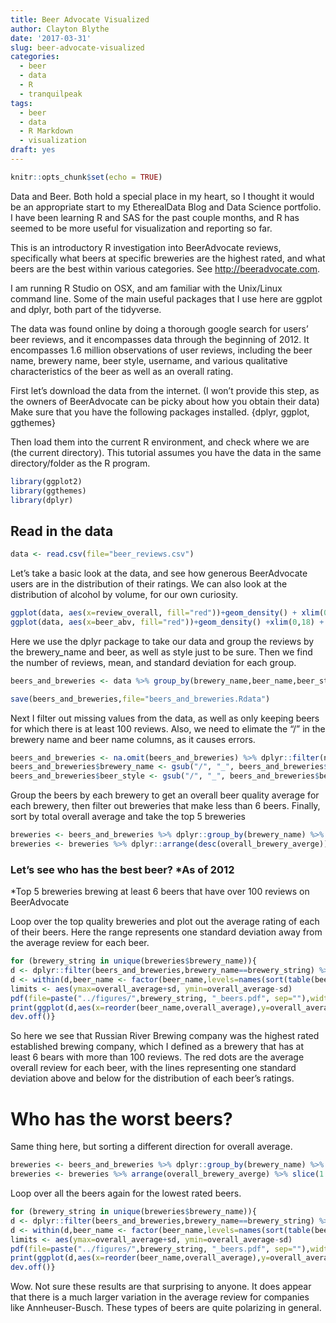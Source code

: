 ```yaml
---
title: Beer Advocate Visualized
author: Clayton Blythe
date: '2017-03-31'
slug: beer-advocate-visualized
categories:
  - beer
  - data
  - R
  - tranquilpeak
tags:
  - beer
  - data
  - R Markdown
  - visualization
draft: yes
---
```


```r
knitr::opts_chunk$set(echo = TRUE)
```

Data and Beer. Both hold a special place in my heart, so I thought it would be an appropriate start to my EtherealData Blog and Data Science portfolio. I have been learning R and SAS for the past couple months, and R has seemed to be more useful for visualization and reporting so far. 

This is an introductory R investigation into BeerAdvocate reviews, specifically what beers at specific breweries are the highest rated, and what beers are the best within various categories. See <http://beeradvocate.com>.

I am running R Studio on OSX, and am familiar with the Unix/Linux command line. Some of the main useful packages that I use here are ggplot and dplyr, both part of the tidyverse. 

The data was found online by doing a thorough google search for users' beer reviews, and it encompasses data through the beginning of 2012. It encompasses 1.6 million observations of user reviews, including the beer name, brewery name, beer style, username, and various qualitative characteristics of the beer as well as an overall rating. 

First let's download the data from the internet. (I won't provide this step, as the owners of BeerAdvocate can be picky about how you obtain their data) 
Make sure that you have the following packages installed. {dplyr, ggplot, ggthemes}

Then load them into the current R environment, and check where we are (the current directory). This tutorial assumes you have the data in the same directory/folder as the R program.

```r
library(ggplot2)
library(ggthemes)
library(dplyr)
```

## Read in the data
```r
data <- read.csv(file="beer_reviews.csv")
```

Let's take a basic look at the data, and see how generous BeerAdvocate users are in the distribution of their ratings. We can also look at the distribution of alcohol by volume, for our own curiosity.
```r
ggplot(data, aes(x=review_overall, fill="red"))+geom_density() + xlim(0,5)+theme_bw()
ggplot(data, aes(x=beer_abv, fill="red"))+geom_density() +xlim(0,18) + theme_bw()
```

Here we use the dplyr package to take our data and group the reviews by the brewery_name and beer, as well as style just to be sure. Then we find the number of reviews, mean, and standard deviation for each group.
```r
beers_and_breweries <- data %>% group_by(brewery_name,beer_name,beer_style)%>% summarise(overall_average= mean(review_overall), sd = sd(review_overall),aroma_average = mean(review_aroma), appearance_average = mean(review_appearance), palate_average=mean(review_palate), taste_average=mean(review_taste), n=n()) 

save(beers_and_breweries,file="beers_and_breweries.Rdata")
```
Next I filter out missing values from the data, as well as only keeping beers for which there is at least 100 reviews. Also, we need to elimate the "/" in the brewery name and beer name columns, as it causes errors.

```r
beers_and_breweries <- na.omit(beers_and_breweries) %>% dplyr::filter(n>=100) %>% dplyr::arrange(desc(n))
beers_and_breweries$brewery_name <- gsub("/", "_", beers_and_breweries$brewery_name)
beers_and_breweries$beer_style <- gsub("/", "_", beers_and_breweries$beer_style)
```

Group the beers by each brewery to get an overall beer quality average for each brewery, then filter out breweries that make less than 6 beers. Finally, sort by total overall average and take the top 5 breweries
```r
breweries <- beers_and_breweries %>% dplyr::group_by(brewery_name) %>% dplyr::summarise(overall_brewery_averge=mean(overall_average), n=n())  %>% dplyr::filter(n>=6) 
breweries <- breweries %>% dplyr::arrange(desc(overall_brewery_averge)) %>% dplyr::slice(1:5)
```


### Let's see who has the best beer? *As of 2012

*Top 5 breweries brewing at least 6 beers that have over 100 reviews on BeerAdvocate

Loop over the top quality breweries and plot out the average rating of each of their beers. Here the range represents one standard deviation away from the average review for each beer.

```r
for (brewery_string in unique(breweries$brewery_name)){
d <- dplyr::filter(beers_and_breweries,brewery_name==brewery_string) %>% arrange(desc(overall_average)) 
d <- within(d,beer_name <- factor(beer_name,levels=names(sort(table(beer_name),decreasing=TRUE))))
limits <- aes(ymax=overall_average+sd, ymin=overall_average-sd)
pdf(file=paste("../figures/",brewery_string, "_beers.pdf", sep=""),width=16, height = 9)
print(ggplot(d,aes(x=reorder(beer_name,overall_average),y=overall_average, fill=beer_name)) + geom_point(shape=21, size=3, fill="red")  + geom_errorbar(limits,width=.2) +  geom_text(aes(x=beer_name,y=.29,label=paste(n,"reviews")),nudge_x=-.35) + coord_flip() + scale_y_continuous(expand = c(0, 0), limits = c(0, 5.5)) + ggtitle(paste("Average BeerAdvocate Review for", brewery_string, "Beers")) + theme_solarized() + theme(axis.text=element_text(size=14), plot.title = element_text(size=16,face="bold"), axis.title.y = element_blank(), axis.title.x=element_blank()))
dev.off()}
```

So here we see that Russian River Brewing company was the highest rated established brewing company, which I defined as a brewery that has at least 6 bears with more than 100 reviews. The red dots are the average overall review for each beer, with the lines representing one standard deviation above and below for the distribution of each beer's ratings.


# Who has the worst beers?
Same thing here, but sorting a different direction for overall average.
```r
breweries <- beers_and_breweries %>% dplyr::group_by(brewery_name) %>% summarise(overall_brewery_averge=mean(overall_average), n=n())  %>% dplyr::filter(n>=6) 
breweries <- breweries %>% arrange(overall_brewery_averge) %>% slice(1:5)
```

Loop over all the beers again for the lowest rated beers.

```r
for (brewery_string in unique(breweries$brewery_name)){
d <- dplyr::filter(beers_and_breweries,brewery_name==brewery_string) %>% arrange(overall_average) 
d <- within(d,beer_name <- factor(beer_name,levels=names(sort(table(beer_name),decreasing=TRUE))))
limits <- aes(ymax=overall_average+sd, ymin=overall_average-sd)
pdf(file=paste("../figures/",brewery_string, "_beers.pdf", sep=""),width=16, height = 9)
print(ggplot(d,aes(x=reorder(beer_name,overall_average),y=overall_average, fill=beer_name)) + geom_point(shape=21, size=3, fill="red")  + geom_errorbar(limits,width=.2) +  geom_text(aes(x=beer_name,y=.29,label=paste(n,"reviews")),nudge_x=-.35) + coord_flip() + scale_y_continuous(expand = c(0, 0), limits = c(0, 5.5)) + ggtitle(paste("Average BeerAdvocate Review for", brewery_string, "Beers")) + theme_solarized() + theme(axis.text=element_text(size=14), plot.title = element_text(size=16,face="bold"), axis.title.y = element_blank(), axis.title.x=element_blank()))
dev.off()}
```

Wow. Not sure these results are that surprising to anyone. It does appear that there is a much larger variation in the average review for companies like Annheuser-Busch. These types of beers are quite polarizing in general. 

